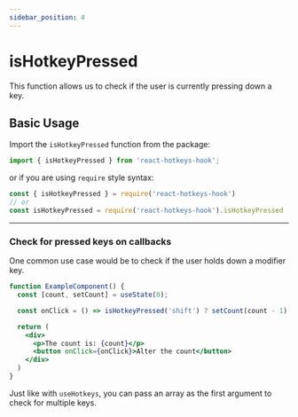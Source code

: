 ```yaml
---
sidebar_position: 4
---
```


# isHotkeyPressed

This function allows us to check if the user is currently pressing down a key.

## Basic Usage

Import the `isHotkeyPressed` function from the package:

```js
import { isHotkeyPressed } from 'react-hotkeys-hook';
```

or if you are using `require` style syntax:

```js
const { isHotkeyPressed } = require('react-hotkeys-hook')
// or
const isHotkeyPressed = require('react-hotkeys-hook').isHotkeyPressed
```

***

### Check for pressed keys on callbacks

One common use case would be to check if the user holds down a modifier key.

```jsx live
function ExampleComponent() {
  const [count, setCount] = useState(0);

  const onClick = () => isHotkeyPressed('shift') ? setCount(count - 1) : setCount(count + 1);

  return (
    <div>
      <p>The count is: {count}</p>
      <button onClick={onClick}>Alter the count</button>
    </div>
  )
}
```

Just like with `useHotkeys`, you can pass an array as the first argument to check for multiple keys.
